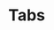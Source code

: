 
<Meta title="Objects|Tabs" component={Tabs} />

# Tabs

<Preview>
  <Story name="default">
    <Tabs
      tabs={[
        {
          thumb: text("thumb", "Thumb 1", "Thumb 1"),
          panel: text("panel", "Panel 1", "Thumb 1"),
        },
        {
          thumb: text("thumb", "Thumb 2", "Thumb 2"),
          panel: text("panel", "Panel 2", "Thumb 2"),
        },
      ]}
    />
  </Story>
</Preview>

